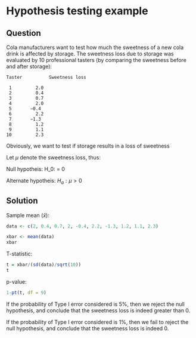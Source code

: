 # Hypothesis testing example

## Question

Cola manufacturers want to test how much the sweetness of a new cola drink is affected by storage. The sweetness loss due to storage was evaluated by 10 professional tasters (by comparing the sweetness before and after storage):

```         
Taster          Sweetness loss

 1         2.0
 2         0.4
 3         0.7  
 4         2.0  
 5       −0.4   
 6         2.2  
 7       −1.3   
 8         1.2  
 9         1.1
10         2.3
```

Obviously, we want to test if storage results in a loss of sweetness

Let $\mu$ denote the sweetness loss, thus:

Null hypotheis: H_0: \mu = 0

Alternate hypotheis: $H_a: \mu > 0$

## Solution

Sample mean ($\bar{x}$):

```r
data <- c(2, 0.4, 0.7, 2, -0.4, 2.2, -1.3, 1.2, 1.1, 2.3)

xbar <- mean(data)
xbar
```

T-statistic:

```r
t = xbar/(sd(data)/sqrt(10))
t
```

p-value:

```r
1-pt(t, df = 9)
```

If the probability of Type I error considered is 5%, then we reject the null hypothesis, and conclude that the sweetness loss is indeed greater than 0.

If the probability of Type I error considered is 1%, then we fail to reject the null hypothesis, and conclude that the sweetness loss is indeed 0.
